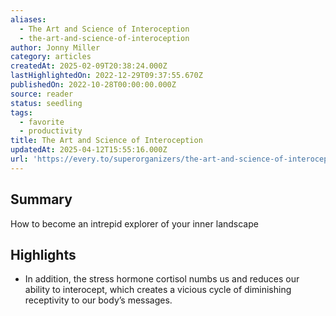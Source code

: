 ```yaml
---
aliases:
  - The Art and Science of Interoception
  - the-art-and-science-of-interoception
author: Jonny Miller
category: articles
createdAt: 2025-02-09T20:38:24.000Z
lastHighlightedOn: 2022-12-29T09:37:55.670Z
publishedOn: 2022-10-28T00:00:00.000Z
source: reader
status: seedling
tags:
  - favorite
  - productivity
title: The Art and Science of Interoception
updatedAt: 2025-04-12T15:55:16.000Z
url: 'https://every.to/superorganizers/the-art-and-science-of-interoception'
---
```

## Summary

How to become an intrepid explorer of your inner landscape

## Highlights

- In addition, the stress hormone cortisol numbs us and reduces our ability to interocept, which creates a vicious cycle of diminishing receptivity to our body’s messages.
